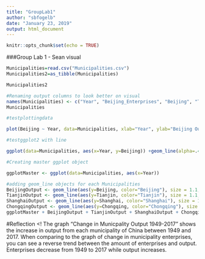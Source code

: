 ---
title: "GroupLab1"
author: "sbfogelb"
date: "January 23, 2019"
output: html_document
---

```{r setup, include=FALSE}
knitr::opts_chunk$set(echo = TRUE)
```

###Group Lab 1 - Sean visual

```{r}
Municipalities=read.csv("Municipalities.csv")
Municipalities2=as_tibble(Municipalities)

Municipalities2
```

```{r}
#Renaming output columns to look better on visual
names(Municipalities) <- c("Year", "Beijing_Enterprises", "Beijing", "Tianjin_Enterprises", "Tianjin", "Shanghai_Enterprises", "Shanghai", "Chongqing_Enterprises", "Chongqing")
Municipalities
```

```{r}
#testplottingdata

plot(Beijing ~ Year, data=Municipalities, xlab="Year", ylab="Beijing Output", main="Beijing Output 1949-2017", col="blue", cex=2, pch=18)

```

```{r}
#testggplot2 with line

ggplot(data=Municipalities, aes(x=Year, y=Beijing)) +geom_line(alpha=.4) +xlab("Year") +ylab("Beijing Output") +ggtitle("Beijing Output 1949-2017") +theme_bw()

```

```{r}
#Creating master ggplot object

ggplotMaster <- ggplot(data=Municipalities, aes(x=Year))

```

```{r}
#adding geom_line objects for each Municipalities
BeijingOutput <- geom_line(aes(y=Beijing, color="Beijing"), size = 1.1, alpha = 0.5)
TianjinOutput <- geom_line(aes(y=Tianjin, color="Tianjin"), size = 1.1, alpha = 0.5) 
ShanghaiOutput <- geom_line(aes(y=Shanghai, color="Shanghai"), size = 1.1, alpha = 0.5) 
ChongqingOutput <- geom_line(aes(y=Chongqing, color="Chongqing"), size = 1.1, alpha = 0.5) 
ggplotMaster + BeijingOutput + TianjinOutput + ShanghaiOutput + ChongqingOutput + ggtitle("Change in Municipality Output 1949-2017") + theme(plot.title = element_text(hjust = 0.5)) + ylab("Output")

```

#Reflection
<! The graph "Change in Municpality Output 1949-2017" shows the increase in output from each municipality of China between 1949 and 2017. When comparing to the graph of change in municipality enterprises, you can see a reverse trend between the amount of enterprises and output. Enterprises decrease from 1949 to 2017 while output increases.